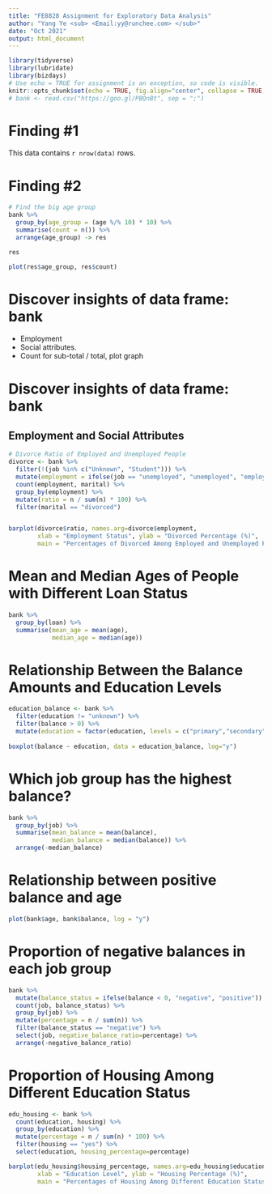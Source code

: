 ```yaml
---
title: "FE8828 Assignment for Exploratory Data Analysis"
author: "Yang Ye <sub> <Email:yy@runchee.com> </sub>"
date: "Oct 2021"
output: html_document
---
```


```r
library(tidyverse)
library(lubridate)
library(bizdays)
# Use echo = TRUE for assignment is an exception, so code is visible.
knitr::opts_chunk$set(echo = TRUE, fig.align="center", collapse = TRUE, cache = TRUE)
# bank <- read.csv("https://goo.gl/PBQnBt", sep = ";")
```

# Finding #1
This data contains `r nrow(data)` rows.

# Finding #2
```r
# Find the big age group
bank %>% 
  group_by(age_group = (age %/% 10) * 10) %>%
  summarise(count = n()) %>%
  arrange(age_group) -> res

res

plot(res$age_group, res$count)
```

# Discover insights of data frame: bank
- Employment
- Social attributes.
- Count for sub-total / total, plot graph

# Discover insights of data frame: bank
## Employment and Social Attributes
```r
# Divorce Ratio of Employed and Unemployed People
divorce <- bank %>% 
  filter(!(job %in% c("Unknown", "Student"))) %>% 
  mutate(employment = ifelse(job == "unemployed", "unemployed", "employed")) %>% 
  count(employment, marital) %>% 
  group_by(employment) %>% 
  mutate(ratio = n / sum(n) * 100) %>% 
  filter(marital == "divorced")


barplot(divorce$ratio, names.arg=divorce$employment, 
        xlab = "Employment Status", ylab = "Divorced Percentage (%)", 
        main = "Percentages of Divorced Among Employed and Unemployed People")
```

# Mean and Median Ages of People with Different Loan Status

```r
bank %>% 
  group_by(loan) %>% 
  summarise(mean_age = mean(age),
            median_age = median(age))
```

# Relationship Between the Balance Amounts and Education Levels
```r
education_balance <- bank %>% 
  filter(education != "unknown") %>% 
  filter(balance > 0) %>% 
  mutate(education = factor(education, levels = c("primary","secondary", "tertiary")))
  
boxplot(balance ~ education, data = education_balance, log="y")
```

# Which job group has the highest balance?
```r
bank %>% 
  group_by(job) %>% 
  summarise(mean_balance = mean(balance),
            median_balance = median(balance)) %>% 
  arrange(-median_balance)
```

# Relationship between positive balance and age
```r

plot(bank$age, bank$balance, log = "y")
```

# Proportion of negative balances in each job group
```r
bank %>% 
  mutate(balance_status = ifelse(balance < 0, "negative", "positive")) %>% 
  count(job, balance_status) %>% 
  group_by(job) %>% 
  mutate(percentage = n / sum(n)) %>% 
  filter(balance_status == "negative") %>% 
  select(job, negative_balance_ratio=percentage) %>% 
  arrange(-negative_balance_ratio)
```

# Proportion of Housing Among Different Education Status
```r
edu_housing <- bank %>% 
  count(education, housing) %>% 
  group_by(education) %>% 
  mutate(percentage = n / sum(n) * 100) %>% 
  filter(housing == "yes") %>% 
  select(education, housing_percentage=percentage)

barplot(edu_housing$housing_percentage, names.arg=edu_housing$education, 
        xlab = "Education Level", ylab = "Housing Percentage (%)", 
        main = "Percentages of Housing Among Different Education Status")
```


